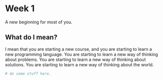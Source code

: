 # Week 1

A new beginning for most of you.

## What do I mean?

I mean that you are starting a new course, and you are starting to learn a new programming language.  You are starting to learn a new way of thinking about problems.  You are starting to learn a new way of thinking about solutions.  You are starting to learn a new way of thinking about the world.

```r
# do some stuff here.  
```


